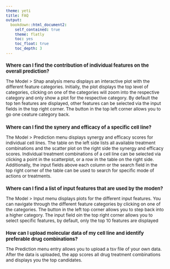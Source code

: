 ```yaml
---
theme: yeti
title: FAQ
output:
  bookdown::html_document2:
    self_contained: true
    theme: flatly
    toc: yes
    toc_float: true
    toc_depth: 3
---
```


<style type="text/css">

body{ /* Normal  */
      font-size: 12px;
  }
h1 {
  font-size: 13px;
  font-weight: bold;
}
</style>

# Where can I find the contribution of individual features on the overall prediction?

The Model > Shap analysis menu displays an interactive plot with the different
feature categories. Initially, the plot displays the top level of categories,
clicking on one of the categories will zoom into the respective category and
only show a plot for the respective category. By default the top ten features
are displayed, other features can be selected via the input fields in the top 
right corner. The button in the top left corner allows you to go one ceature
category back.

# Where can I find the synery and efficacy of a specific cell line?

The Model > Prediction menu displays synergy and efficacy scores for individual
cell lines. The table on the left side lists all available treatment 
combinations and the scatter plot on the right side the synergy and efficacy scores.
Individual treatment combinations of a cell line can be selected via clicking 
a point in the scatterplot, or a row in the table on the right side. Additionally,
the input fields above each column or the search field in the top right corner
of the table can be used to search for specific mode of actions or treatments.

# Where can I find a list of input features that are used by the moden?

The Model > Input menu displays plots for the different input features. You can
navigate through the different feature categories by clicking on one of the 
categories. The button in the left top corner allows you to step back into a
higher category. The input field oin the top right corner allows you to select
specific features, by default, only the top 10 features are displayed

# How can I upload molecular data of my cell line and identify preferable drug combinations?

The Prediction menu entry allows you to upload a tsv file of your own data. 
After the data is uploaded, the app scores all drug treatment combinations
and displays you the top candidates.

